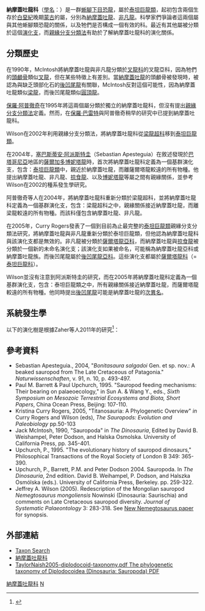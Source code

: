 {{Automatic taxobox
| taxon = Nemegtosauridae
| authority = [[保羅·巴雷特|Barrett]] & [[保羅·阿普徹奇|Upchurch]], 1995
| image_caption = [[納摩蓋吐龍|納摩蓋吐龍]] ''Nemegtosaurus''
| fossil_range = [[白垩纪|白垩纪]]後期,{{fossilrange|120|66}}
| subdivision_ranks = [[屬|屬]]
| subdivision = 
*[[納摩蓋吐龍属|納摩蓋吐龍属]] ''Nemegtosaurus''
*[[非凡龍属|非凡龍属]] ''Quaesitosaurus''
*[[塔普亞龍属|塔普亞龍属]]? ''Tapuiasaurus''
}}

'''納摩蓋吐龍科'''（[[學名|學名]]：{{lang|la|Nemegtosauridae}}）是一群[[蜥腳下目|蜥腳下目]][[恐龍|恐龍]]，屬於[[泰坦巨龍類|泰坦巨龍類]]，起初包含兩個生存於[[白堊紀|白堊紀]]晚期[[蒙古|蒙古]]的屬，分別為[[納摩蓋吐龍|納摩蓋吐龍]]、[[非凡龍|非凡龍]]。科學家們爭論者這兩個屬與其他蜥腳類恐龍的關係，以及牠們是否構成一個有效的科。最近有其他屬被分類於這個[[演化支|演化支]]，而[[親緣分支分類法|親緣分支分類法]]有助於了解納摩蓋吐龍科的演化關係。

==分類歷史==
在1990年，McIntosh將納摩蓋吐龍與非凡龍分類於[[叉龍科|叉龍科]]的叉龍亞科，因為牠們的[[頭顱骨|頭顱骨]]類似[[叉龍|叉龍]]，但在某些特徵上有差別。當[[納摩蓋吐龍|納摩蓋吐龍]]的頭顱骨被發現時，被認為與缺乏頭部化石的[[後凹尾龍|後凹尾龍]]有關聯，McIntosh反對這個可能性，因為納摩蓋吐龍類似[[梁龍|梁龍]]，而後凹尾龍類似[[圓頂龍|圓頂龍]]。

[[保羅·阿普徹奇|保羅·阿普徹奇]]在1995年將這兩個屬分類於獨立的納摩蓋吐龍科，但沒有提出[[親緣分支分類法|親緣分支分類法]]定義。然而，在[[保羅·巴雷特|保羅·巴雷特]]與阿普徹奇稍早的研究中已提到納摩蓋吐龍科。

Wilson在2002年利用親緣分支分類法，將納摩蓋吐龍科從[[梁龍超科|梁龍超科]]移到[[泰坦巨龍類|泰坦巨龍類]]。

在2004年，[[塞巴斯蒂安·阿派斯特圭|塞巴斯蒂安·阿派斯特圭]]（Sebastian Apesteguia）在敘述發現於[[巴塔哥尼亞|巴塔哥尼亞]]地區的[[博妮塔龍|薩爾加多博妮塔龍]]時，首次將納摩蓋吐龍科定義為一個基群演化支，包含：[[泰坦巨龍類|泰坦巨龍類]]中，親近於納摩蓋吐龍，而離薩爾塔龍較遠的所有物種。他提出納摩蓋吐龍、非凡龍、[[掠食龍|掠食龍]]、以及[[博妮塔龍|博妮塔龍]]等屬之間有親緣關係，並參考Wilson在2002的種系發生學研究。

阿普徹奇等人在2004年，將納摩蓋吐龍科重新分類於梁龍超科，並將納摩蓋吐龍科定義為一個基群演化支，包含：梁龍超科之中，親緣關係接近納摩蓋吐龍，而離梁龍較遠的所有物種。而該科僅包含納摩蓋吐龍、非凡龍。

在2005年，Curry Rogers發表了一個到目前為止最完整的[[泰坦巨龍類|泰坦巨龍類]]親緣分支分類法研究，將納摩蓋吐龍與非凡龍重新分類於泰坦巨龍類，但他認為納摩蓋吐龍科與該演化支都是無效的。非凡龍被分類於[[薩爾塔龍亞科|薩爾塔龍亞科]]，而納摩蓋吐龍與[[掠食龍|掠食龍]]被分類於一個新的未命名演化支；該演化支如果被命名，可能稱為納摩蓋吐龍亞科或納摩蓋吐龍族。而後凹尾龍屬於[[後凹尾龍亞科|後凹尾龍亞科]]。這些演化支都屬於[[薩爾塔龍科|薩爾塔龍科]]（=[[泰坦巨龍科|泰坦巨龍科]]）。

Wilson並沒有注意到阿派斯特圭的研究，而在2005年將納摩蓋吐龍科定義為一個基群演化支，包含：泰坦巨龍類之中，所有親緣關係接近納摩蓋吐龍，而薩爾塔龍較遠的所有物種。他同時提出[[後凹尾龍|後凹尾龍]]可能是納摩蓋吐龍的[[次異名|次異名]]。

==系統發生學==
以下的演化樹是根據Zaher等人2011年的研究<ref name=Tapuiasaurus>{{Cite journal|author=Hussam Zaher, Diego Pol, Alberto B. Carvalho, Paulo M. Nascimento, Claudio Riccomini, Peter Larson, Rubén Juarez-Valieri, Ricardo Pires-Domingues, Nelson Jorge da Silva Jr., Diógenes de Almeida Campos |year=2011 |title=A Complete Skull of an Early Cretaceous Sauropod and the Evolution of Advanced Titanosaurians |url=http://www.plosone.org/article/info%3Adoi%2F10.1371%2Fjournal.pone.0016663 |journal=PLoS ONE |volume=6 |issue=2 |pages=e16663 |doi=10.1371/journal.pone.0016663 |pmid=21326881 |pmc=3034730}}</ref>：

{{clade| style=font-size:100%;line-height:100%
|label1=[[岩盔龍類|岩盔龍類]] 
|1={{Clade
   |1=[[馬拉威龍|馬拉威龍]]
   |2={{Clade
      |label1='''納摩蓋吐龍科''' 
      |1={{Clade
         |1=[[納摩蓋吐龍|納摩蓋吐龍]]
         |2={{Clade
            |1=[[掠食龍|掠食龍]]
            |2=[[塔普亞龍|塔普亞龍]] }} }}
      |2={{Clade
         |1=[[伊希斯龍|伊希斯龍]]
         |2={{Clade
            |1=[[迪亞曼蒂納龍|迪亞曼蒂納龍]]
            |label2=[[薩爾塔龍科|薩爾塔龍科]] 
            |2={{Clade
               |label1=[[後凹尾龍亞科|後凹尾龍亞科]] 
               |1={{Clade
                  |1=[[阿拉摩龍|阿拉摩龍]]
                  |2=[[後凹尾龍|後凹尾龍]] }}
               |label2=[[薩爾塔龍亞科|薩爾塔龍亞科]] 
               |2={{Clade
                  |1=[[內烏肯龍|內烏肯龍]]
                  |2=[[薩爾塔龍|薩爾塔龍]] }} }} }} }} }} }} }}

==參考資料==
* Sebastian Apesteguia., 2004, "''Bonitasaura salgadoi'' Gen. et sp. nov.: A beaked sauropod from The Late Cretaceous of Patagonia."  ''Naturwissenschaften'', v. 91, n. 10, p. 493-497.
* Paul M. Barrett & Paul Upchurch, 1995. "Sauropod feeding mechanisms: Their bearing on palaeoecology," in Sun A. & Wang Y., eds., ''Sixth Symposium on Mesozoic Terrestrial Ecosystems and Biota, Short Papers'', China Ocean Press, Beijing: 107-110.
* Kristina Curry Rogers, 2005, "Titanosauria: A Phylogenetic Overview" ''in'' Curry Rogers and Wilson (eds), ''The Sauropods: Evolution and Paleobiology'' pp.50-103
* Jack McIntosh, 1990, "Sauropoda" in ''The Dinosauria'', Edited by David B. Weishampel, Peter Dodson, and Halska Osmolska. University of California Press, pp. 345-401.
* Upchurch, P., 1995. "The evolutionary history of sauropod dinosaurs," Philosophical Transactions of the Royal Society of London B 349: 365-390.
* Upchurch, P., Barrett, P.M. and Peter Dodson 2004. Sauropoda. In ''The Dinosauria'', 2nd edition. David B. Weihampel, P. Dodson, and Halszka Osmólska (eds.). University of California Press, Berkeley. pp. 259-322. 
* Jeffrey A. Wilson (2005).  Redescription of the Mongolian sauropod ''Nemegtosaurus mongoliensis'' Nowinski (Dinosauria: Saurischia) and comments on Late Cretaceous sauropod diversity.  ''Journal of Systematic Palaeontology'' 3: 283-318. See [http://dml.cmnh.org/2005Aug/msg00422.html New Nemegtosaurus paper] for synopsis.
<references/>

==外部連結==
* [https://web.archive.org/web/20110717121116/http://www.taxonsearch.org/dev/taxon_edit.php?Action=View&tax_id=207 Taxon Search]
* [http://dml.cmnh.org/1999Apr/msg00075.html 納摩蓋吐龍科]
*  [http://www.miketaylor.org.uk/dino/pubs/ TaylorNaish2005-diplodocoid-taxonomy.pdf The phylogenetic taxonomy of Diplodocoidea (Dinosauria: Sauropoda) PDF] {{Wayback|url=http://www.miketaylor.org.uk/dino/pubs/ |date=20070609101758 }}
{{蜥腳形亞目}}
{{taxonbar}}
[[Category:納摩蓋吐龍科|]]
[[Category:1995年描述的分类群|N]]